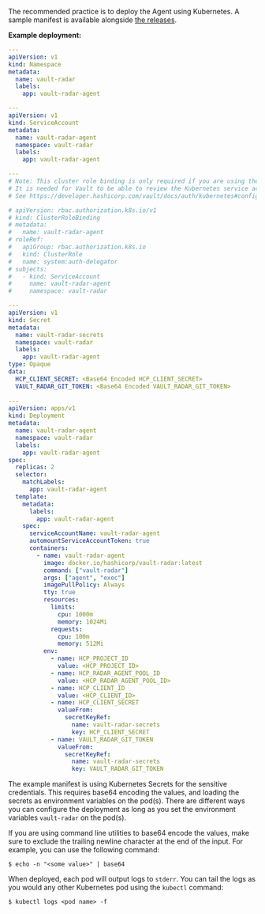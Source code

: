 The recommended practice is to deploy the Agent using Kubernetes. A sample
manifest is available alongside [the
releases](https://releases.hashicorp.com/vault-radar/). 

**Example deployment:**

<CodeBlockConfig>

```yaml
---
apiVersion: v1
kind: Namespace
metadata:
  name: vault-radar
  labels:
    app: vault-radar-agent

---
apiVersion: v1
kind: ServiceAccount
metadata:
  name: vault-radar-agent
  namespace: vault-radar
  labels:
    app: vault-radar-agent

---
# Note: This cluster role binding is only required if you are using the Kubernetes auth method for Vault indexing feature.
# It is needed for Vault to be able to review the Kubernetes service account token and authenticate the Agent.
# See https://developer.hashicorp.com/vault/docs/auth/kubernetes#configuring-kubernetes

# apiVersion: rbac.authorization.k8s.io/v1
# kind: ClusterRoleBinding
# metadata:
#   name: vault-radar-agent
# roleRef:
#   apiGroup: rbac.authorization.k8s.io
#   kind: ClusterRole
#   name: system:auth-delegator
# subjects:
#   - kind: ServiceAccount
#     name: vault-radar-agent
#     namespace: vault-radar

---
apiVersion: v1
kind: Secret
metadata:
  name: vault-radar-secrets
  namespace: vault-radar
  labels:
    app: vault-radar-agent
type: Opaque
data:
  HCP_CLIENT_SECRET: <Base64 Encoded HCP_CLIENT_SECRET>
  VAULT_RADAR_GIT_TOKEN: <Base64 Encoded VAULT_RADAR_GIT_TOKEN>
  
---
apiVersion: apps/v1
kind: Deployment
metadata:
  name: vault-radar-agent
  namespace: vault-radar
  labels:
    app: vault-radar-agent
spec:
  replicas: 2
  selector:
    matchLabels:
      app: vault-radar-agent
  template:
    metadata:
      labels:
        app: vault-radar-agent
    spec:
      serviceAccountName: vault-radar-agent
      automountServiceAccountToken: true
      containers:
        - name: vault-radar-agent
          image: docker.io/hashicorp/vault-radar:latest
          command: ["vault-radar"]
          args: ["agent", "exec"]
          imagePullPolicy: Always
          tty: true
          resources:
            limits:
              cpu: 1000m
              memory: 1024Mi
            requests:
              cpu: 100m
              memory: 512Mi
          env:
            - name: HCP_PROJECT_ID
              value: <HCP_PROJECT_ID>
            - name: HCP_RADAR_AGENT_POOL_ID
              value: <HCP_RADAR_AGENT_POOL_ID>
            - name: HCP_CLIENT_ID
              value: <HCP_CLIENT_ID>
            - name: HCP_CLIENT_SECRET
              valueFrom:
                secretKeyRef:
                  name: vault-radar-secrets
                  key: HCP_CLIENT_SECRET
            - name: VAULT_RADAR_GIT_TOKEN
              valueFrom:
                secretKeyRef:
                  name: vault-radar-secrets
                  key: VAULT_RADAR_GIT_TOKEN
```

</CodeBlockConfig>

The example manifest is using Kubernetes Secrets for the sensitive credentials.
This requires base64 encoding the values, and loading the secrets as
environment variables on the pod(s). There are different ways you can configure the
deployment as long as you set the environment variables `vault-radar` on the pod(s).

If you are using command line utilities to base64 encode the values,
make sure to exclude the trailing newline character at the end of the input.
For example, you can use the following command:

```shell-session
$ echo -n "<some value>" | base64
```

When deployed, each pod will output logs to `stderr`. You can tail the logs as
you would any other Kubernetes pod using the `kubectl` command:

```shell-session
$ kubectl logs <pod name> -f
```